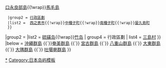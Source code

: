 {{Navbox
|name = 大隅群岛
|title = [[大隅群岛]]・{{link-ja|上三島|上三島}}
|titlestyle = background-color:#6fc
|groupstyle = background-color:#cee
|group1 = [[大隅群岛]]
|list1  = {{Navbox|child
  |groupstyle = width:6em
  |liststyle = width:auto
  |group1 = 島嶼
  |list1 = {{Nowrap begin}}[[種子島]]{{!wrap}}[[屋久島]]{{!wrap}}[[口永良部島]]{{!wrap}}[[馬毛島]]{{Nowrap end}}
  |group2 = [[行政區劃]]
  |list2 =  {{Nowrap begin}}[[西之表市]]{{!wrap}}[[中種子町]]{{!wrap}}[[南種子町]]{{!wrap}}[[屋久島町]]{{Nowrap end}}
  }}
|group2 = {{link-ja|上三島|上三島}}
|list2  = {{Navbox|child
| groupstyle = width:6em
| liststyle = width:auto
| group3 = 島嶼
| list3 = {{Nowrap begin}}[[黑岛 (鹿儿岛县)|黑島]]{{!wrap}}[[硫磺岛 (鹿儿岛县)|硫磺岛]]{{!wrap}}[[竹岛 (鹿儿岛县)|竹岛]]{{Nowrap end}}
| group4 = 行政區劃
| list4 =  {{Nowrap begin}}[[三島村]]{{Nowrap end}}
}}
|below = [[Template:沖繩群島|沖繩群島]] {{`}}[[Template:奄美群島|奄美群島]] {{`}} [[Template:宮古群島|宮古群島]] {{`}} [[Template:八重山群島|八重山群島]] {{`}} [[Template:大東群島|大東群島]] {{`}} [[Template:大隅群島|大隅群島]] {{`}} [[Template:吐噶喇群島|吐噶喇群島]]
}}<noinclude>
[[Category:大隅群岛|*]]
[[Category:日本岛屿模板]]
</noinclude>